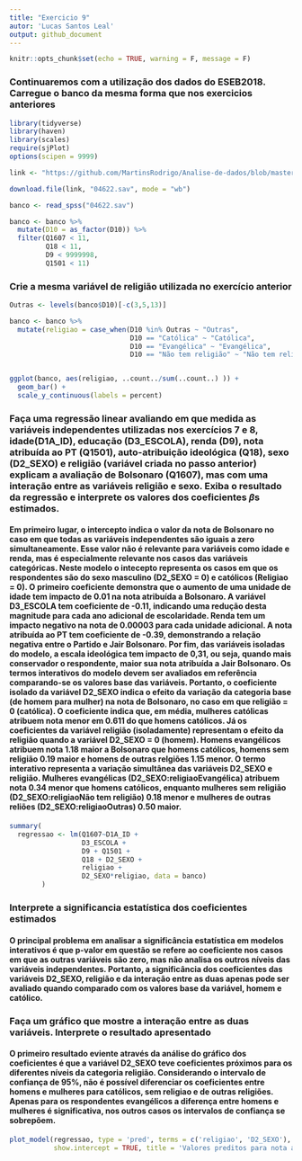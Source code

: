 ---
title: "Exercicio 9"
autor: 'Lucas Santos Leal'
output: github_document
---

```{r setup, include=FALSE}
knitr::opts_chunk$set(echo = TRUE, warning = F, message = F)
```

### Continuaremos com a utilização dos dados do ESEB2018. Carregue o banco da mesma forma que nos exercicios anteriores

```{r}
library(tidyverse)
library(haven)
library(scales)
require(sjPlot)
options(scipen = 9999)

link <- "https://github.com/MartinsRodrigo/Analise-de-dados/blob/master/04622.sav?raw=true"

download.file(link, "04622.sav", mode = "wb")

banco <- read_spss("04622.sav") 

banco <- banco %>%
  mutate(D10 = as_factor(D10)) %>%
  filter(Q1607 < 11, 
         Q18 < 11,
         D9 < 9999998,
         Q1501 < 11)
```

### Crie a mesma variável de religião utilizada no exercício anterior

```{r}
Outras <- levels(banco$D10)[-c(3,5,13)]

banco <- banco %>%
  mutate(religiao = case_when(D10 %in% Outras ~ "Outras",
                              D10 == "Católica" ~ "Católica",
                              D10 == "Evangélica" ~ "Evangélica",
                              D10 == "Não tem religião" ~ "Não tem religião"))


ggplot(banco, aes(religiao, ..count../sum(..count..) )) +
  geom_bar() +
  scale_y_continuous(labels = percent)
```

### Faça uma regressão linear avaliando em que medida as variáveis independentes utilizadas nos exercícios 7 e 8, idade(D1A_ID), educação (D3_ESCOLA), renda (D9), nota atribuída ao PT (Q1501), auto-atribuição ideológica (Q18), sexo (D2_SEXO) e religião (variável criada no passo anterior) explicam a avaliação de Bolsonaro (Q1607), mas com uma interação entre as variáveis religião e sexo. Exiba o resultado da regressão e interprete os valores dos coeficientes $\beta$s estimados.

#### Em primeiro lugar, o intercepto indica o valor da nota de Bolsonaro no caso em que todas as variáveis independentes são iguais a zero simultaneamente. Esse valor não é relevante para variáveis como idade e renda, mas é especialmente relevante nos casos das variáveis categóricas. Neste modelo o intecepto representa os casos em que os respondentes são do sexo masculino (D2_SEXO = 0) e católicos (Religiao = 0). O primeiro coeficiente demonstra que o aumento de uma unidade de idade tem impacto de 0.01 na nota atribuída a Bolsonaro. A variável D3_ESCOLA tem coeficiente de -0.11, indicando uma redução desta magnitude para cada ano adicional de escolaridade. Renda tem um impacto negativo na nota de 0.00003 para cada unidade adicional. A nota atribuída ao PT tem coeficiente de -0.39, demonstrando a relação negativa entre o Partido e Jair Bolsonaro. Por fim, das variáveis isoladas do modelo, a escala ideológica tem impacto de 0,31, ou seja, quando mais conservador o respondente, maior sua nota atribuída a Jair Bolsonaro. Os termos interativos do modelo devem ser avaliados em referência comparando-se os valores base das variáveis. Portanto, o coeficiente isolado da variável D2_SEXO indica o efeito da variação da categoria base (de homem para mulher) na nota de Bolsonaro, no caso em que religião = 0 (católica). O coeficiente indica que, em média, mulheres católicas atribuem nota menor em 0.611 do que homens católicos. Já os coeficientes da variável religião (isoladamente) representam o efeito da religião quando a variável D2_SEXO = 0 (homem). Homens evangélicos atribuem nota 1.18 maior a Bolsonaro que homens católicos, homens sem religião 0.19 maior e homens de outras relgiões 1.15 menor. O termo interativo representa a variação simultânea das variáveis D2_SEXO e religião. Mulheres evangélicas (D2_SEXO:religiaoEvangélica) atribuem nota 0.34 menor que homens católicos, enquanto mulheres sem religião (D2_SEXO:religiaoNão tem religião) 0.18 menor e mulheres de outras reliões (D2_SEXO:religiaoOutras) 0.50 maior.


```{r}

summary(
  regressao <- lm(Q1607~D1A_ID +
                  D3_ESCOLA +
                  D9 + Q1501 +
                  Q18 + D2_SEXO +
                  religiao + 
                  D2_SEXO*religiao, data = banco)
        )

```


### Interprete a significancia estatística dos coeficientes estimados

#### O principal problema em analisar a significância estatística em modelos interativos é que p-valor em questão se refere ao coeficiente nos casos em que as outras variáveis são zero, mas não analisa os outros níveis das variáveis independentes. Portanto, a significância dos coeficientes das variáveis D2_SEXO, religião e da interação entre as duas apenas pode ser avaliado quando comparado com os valores base da variável, homem e católico.

### Faça um gráfico que mostre a interação entre as duas variáveis. Interprete o resultado apresentado

#### O primeiro resultado eviente através da análise do gráfico dos coeficientes é que a variável D2_SEXO teve coeficientes próximos para os diferentes níveis da categoria religião. Considerando o intervalo de confiança de 95%, não é possível diferenciar os coeficientes entre homens e mulheres para católicos, sem religiao e de outras religiões. Apenas para os respondentes evangélicos a diferença entre homens e mulheres é significativa, nos outros casos os intervalos de confiança se sobrepõem.

```{r}

plot_model(regressao, type = 'pred', terms = c('religiao', 'D2_SEXO'),
           show.intercept = TRUE, title = 'Valores preditos para nota atribuída a Jair bolsonado\n de acordo com sexo e religião', axis.title = 'Nota - Jair Bolsonaro')
```


